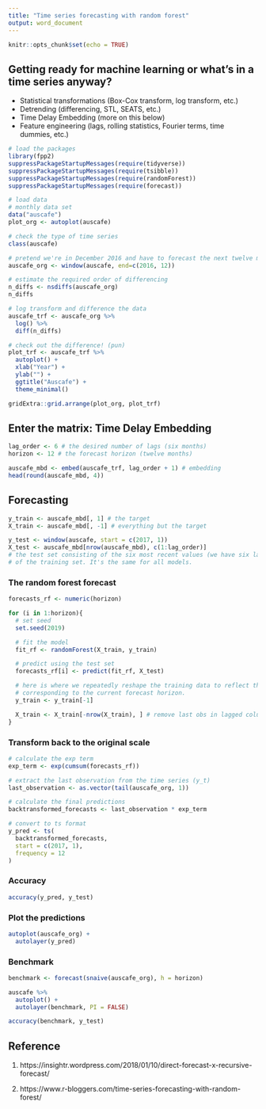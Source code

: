 ---
title: "Time series forecasting with random forest"
output: word_document
---

```{r setup, include=FALSE}
knitr::opts_chunk$set(echo = TRUE)
```

## Getting ready for machine learning or what's in a time series anyway?
* Statistical transformations (Box-Cox transform, log transform, etc.)
* Detrending (differencing, STL, SEATS, etc.)
* Time Delay Embedding (more on this below)
* Feature engineering (lags, rolling statistics, Fourier terms, time dummies, etc.)

```{r message=FALSE, warning=FALSE}
# load the packages
library(fpp2)
suppressPackageStartupMessages(require(tidyverse))
suppressPackageStartupMessages(require(tsibble))
suppressPackageStartupMessages(require(randomForest))
suppressPackageStartupMessages(require(forecast))
```
```{r}
# load data
# monthly data set
data("auscafe")
plot_org <- autoplot(auscafe)
```
```{r}
# check the type of time series
class(auscafe)
```
```{r}
# pretend we're in December 2016 and have to forecast the next twelve months
auscafe_org <- window(auscafe, end=c(2016, 12))

# estimate the required order of differencing
n_diffs <- nsdiffs(auscafe_org)
n_diffs
```
```{r}
# log transform and difference the data
auscafe_trf <- auscafe_org %>% 
  log() %>% 
  diff(n_diffs)

# check out the difference! (pun)
plot_trf <- auscafe_trf %>% 
  autoplot() +
  xlab("Year") +
  ylab("") +
  ggtitle("Auscafe") +
  theme_minimal()

gridExtra::grid.arrange(plot_org, plot_trf)

```

## Enter the matrix: Time Delay Embedding
```{r}
lag_order <- 6 # the desired number of lags (six months)
horizon <- 12 # the forecast horizon (twelve months)

auscafe_mbd <- embed(auscafe_trf, lag_order + 1) # embedding
head(round(auscafe_mbd, 4))
```

## Forecasting
```{r}
y_train <- auscafe_mbd[, 1] # the target
X_train <- auscafe_mbd[, -1] # everything but the target

y_test <- window(auscafe, start = c(2017, 1)) 
X_test <- auscafe_mbd[nrow(auscafe_mbd), c(1:lag_order)] 
# the test set consisting of the six most recent values (we have six lags) 
# of the training set. It's the same for all models.
```
### The random forest forecast
```{r}
forecasts_rf <- numeric(horizon)

for (i in 1:horizon){
  # set seed
  set.seed(2019)

  # fit the model
  fit_rf <- randomForest(X_train, y_train)

  # predict using the test set
  forecasts_rf[i] <- predict(fit_rf, X_test)

  # here is where we repeatedly reshape the training data to reflect the time distance
  # corresponding to the current forecast horizon.
  y_train <- y_train[-1] 

  X_train <- X_train[-nrow(X_train), ] # remove last obs in lagged columns
}
```
### Transform back to the original scale
```{r}
# calculate the exp term
exp_term <- exp(cumsum(forecasts_rf))

# extract the last observation from the time series (y_t)
last_observation <- as.vector(tail(auscafe_org, 1))

# calculate the final predictions
backtransformed_forecasts <- last_observation * exp_term

# convert to ts format
y_pred <- ts(
  backtransformed_forecasts,
  start = c(2017, 1),
  frequency = 12
)
```
### Accuracy
```{r}
accuracy(y_pred, y_test)
```

### Plot the predictions
```{r}
autoplot(auscafe_org) +
  autolayer(y_pred)
```

### Benchmark
```{r}
benchmark <- forecast(snaive(auscafe_org), h = horizon)

auscafe %>% 
  autoplot() +
  autolayer(benchmark, PI = FALSE)

accuracy(benchmark, y_test)
```


## Reference
1. https://insightr.wordpress.com/2018/01/10/direct-forecast-x-recursive-forecast/

2. https://www.r-bloggers.com/time-series-forecasting-with-random-forest/

